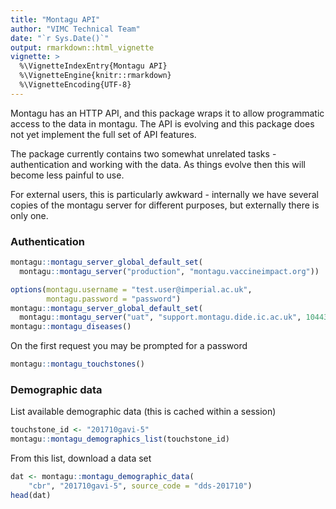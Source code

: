 ```yaml
---
title: "Montagu API"
author: "VIMC Technical Team"
date: "`r Sys.Date()`"
output: rmarkdown::html_vignette
vignette: >
  %\VignetteIndexEntry{Montagu API}
  %\VignetteEngine{knitr::rmarkdown}
  %\VignetteEncoding{UTF-8}
---
```


Montagu has an HTTP API, and this package wraps it to allow
programmatic access to the data in montagu.  The API is evolving and
this package does not yet implement the full set of API features.

The package currently contains two somewhat unrelated tasks -
authentication and working with the data.  As things evolve then this
will become less painful to use.

For external users, this is particularly awkward - internally we have
several copies of the montagu server for different purposes, but
externally there is only one.

### Authentication

```r
montagu::montagu_server_global_default_set(
  montagu::montagu_server("production", "montagu.vaccineimpact.org"))
```

```r
options(montagu.username = "test.user@imperial.ac.uk",
        montagu.password = "password")
montagu::montagu_server_global_default_set(
  montagu::montagu_server("uat", "support.montagu.dide.ic.ac.uk", 10443))
montagu::montagu_diseases()
```

On the first request you may be prompted for a password

```r
montagu::montagu_touchstones()
```

### Demographic data

List available demographic data (this is cached within a session)

```r
touchstone_id <- "201710gavi-5"
montagu::montagu_demographics_list(touchstone_id)
```

From this list, download a data set

```r
dat <- montagu::montagu_demographic_data(
    "cbr", "201710gavi-5", source_code = "dds-201710")
head(dat)
```
